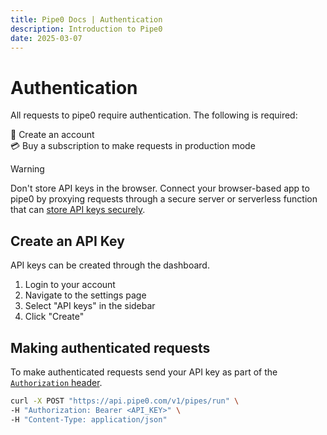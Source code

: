 ```yaml
---
title: Pipe0 Docs | Authentication
description: Introduction to Pipe0
date: 2025-03-07
---
```


# Authentication

All requests to pipe0 require authentication. The following is required:

👾 Create an account <br />
💳 Buy a subscription to make requests in production mode <br />

> [!WARNING]
> 
> Don't store API keys in the browser. Connect your browser-based app to pipe0 by 
> proxying requests through a secure server or serverless function that can 
> [store API keys securely](https://cloud.google.com/docs/authentication/api-keys-best-practices).

## Create an API Key

API keys can be created through the dashboard.

1. Login to your account
2. Navigate to the settings page
3. Select "API keys" in the sidebar
4. Click "Create"

## Making authenticated requests

To make authenticated requests send your API key as part of the 
[`Authorization` header](https://developer.mozilla.org/en-US/docs/Web/HTTP/Guides/Authentication#the_general_http_authentication_framework).

```bash filename="Authenticated request"
curl -X POST "https://api.pipe0.com/v1/pipes/run" \
-H "Authorization: Bearer <API_KEY>" \
-H "Content-Type: application/json" 
```
